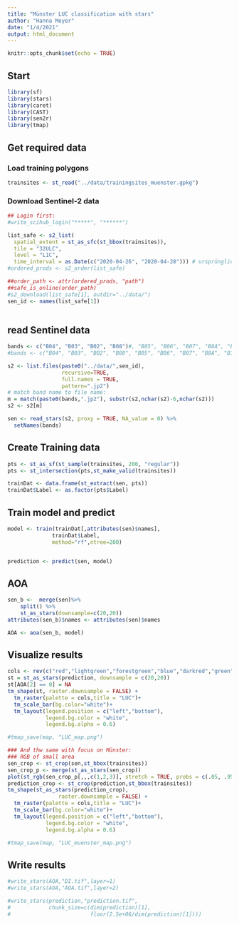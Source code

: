 ```yaml
---
title: "Münster LUC classification with stars"
author: "Hanna Meyer"
date: "1/4/2021"
output: html_document
---
```


```r
knitr::opts_chunk$set(echo = TRUE)
```

## Start



```r
library(sf)
library(stars)
library(caret)
library(CAST)
library(sen2r)
library(tmap)

```

## Get required data

### Load training polygons
```r
trainsites <- st_read("../data/trainingsites_muenster.gpkg")
```

### Download Sentinel-2 data

```r
## Login first:
#write_scihub_login("*****", "******")

list_safe <- s2_list(
  spatial_extent = st_as_sfc(st_bbox(trainsites)),
  tile = "32ULC",
  level = "L1C",
  time_interval = as.Date(c("2020-04-26", "2020-04-28"))) # ursprüngliche szene: c("2019-04-17", "2019-04-19")
#ordered_prods <- s2_order(list_safe)

##order_path <- attr(ordered_prods, "path")
##safe_is_online(order_path)
#s2_download(list_safe[1], outdir="../data/")
sen_id <- names(list_safe[1])
                
```

## read Sentinel data

```r
bands <- c("B04", "B03", "B02", "B08")#, "B05", "B06", "B07", "B8A", "B11", "B12")
#bands <- c("B04", "B03", "B02", "B08", "B05", "B06", "B07", "B8A", "B11", "B12")

s2 <- list.files(paste0("../data/",sen_id),
                 recursive=TRUE,
                 full.names = TRUE,
                 pattern=".jp2")
# match band name to file name:
m = match(paste0(bands,".jp2"), substr(s2,nchar(s2)-6,nchar(s2)))
s2 <- s2[m]

sen <- read_stars(s2, proxy = TRUE, NA_value = 0) %>%
  setNames(bands)
```


## Create Training data

```r
pts <- st_as_sf(st_sample(trainsites, 200, "regular"))
pts <- st_intersection(pts,st_make_valid(trainsites))

trainDat <- data.frame(st_extract(sen, pts))
trainDat$Label <- as.factor(pts$Label)
```

## Train model and predict


```r
model <- train(trainDat[,attributes(sen)$names],
              trainDat$Label,
              method="rf",ntree=200)


prediction <- predict(sen, model)
```

## AOA

```r
sen_b <-  merge(sen)%>% 
    split() %>%
    st_as_stars(downsample=c(20,20))
attributes(sen_b)$names <- attributes(sen)$names

AOA <- aoa(sen_b, model)
```

## Visualize results
```r

cols <- rev(c("red","lightgreen","forestgreen","blue","darkred","green","beige"))
st = st_as_stars(prediction, downsample = c(20,20))
st[AOA[2] == 0] = NA
tm_shape(st, raster.downsample = FALSE) +
  tm_raster(palette = cols,title = "LUC")+
  tm_scale_bar(bg.color="white")+
  tm_layout(legend.position = c("left","bottom"),
            legend.bg.color = "white",
            legend.bg.alpha = 0.6)

#tmap_save(map, "LUC_map.png")

### And thw same with focus on Münster:
### RGB of small area
sen_crop <- st_crop(sen,st_bbox(trainsites))
sen_crop_p <- merge(st_as_stars(sen_crop))
plot(st_rgb(sen_crop_p[,,,c(1,2,3)], stretch = TRUE, probs = c(.05, .95)))
prediction_crop <- st_crop(prediction,st_bbox(trainsites))
tm_shape(st_as_stars(prediction_crop),
                raster.downsample = FALSE) +
  tm_raster(palette = cols,title = "LUC")+
  tm_scale_bar(bg.color="white")+
  tm_layout(legend.position = c("left","bottom"),
            legend.bg.color = "white",
            legend.bg.alpha = 0.6)

#tmap_save(map, "LUC_muenster_map.png")


```

## Write results
```r
#write_stars(AOA,"DI.tif",layer=1)
#write_stars(AOA,"AOA.tif",layer=2)

#write_stars(prediction,"prediction.tif",
#            chunk_size=c(dim(prediction)[1], 
#                         floor(2.5e+06/dim(prediction)[1])))
```
